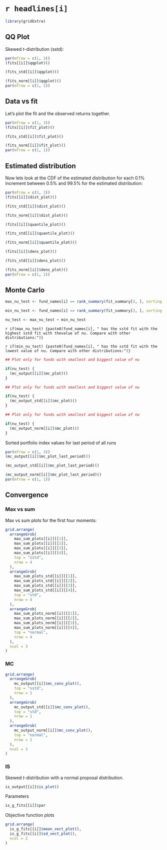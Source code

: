 # `r headlines[i]`

```r
library(gridExtra)
```


## QQ Plot

Skewed $t$-distribution (sstd):  

```r
par(mfrow = c(1, 3))
(fits[[i]]$qqplot)()

(fits_std[[i]]$qqplot)()

(fits_norm[[i]]$qqplot)()
par(mfrow = c(1, 1))
```


## Data vs fit

Let's plot the fit and the observed returns together.  

```r
par(mfrow = c(1, 3))
(fits[[i]]$fit_plot)()

(fits_std[[i]]$fit_plot)()

(fits_norm[[i]]$fit_plot)()
par(mfrow = c(1, 1))
```


## Estimated distribution

Now lets look at the CDF of the estimated distribution for each 0.1% increment between 0.5% and 99.5% for the estimated distribution:

```r
par(mfrow = c(3, 3))
(fits[[i]]$dist_plot)()

(fits_std[[i]]$dist_plot)()

(fits_norm[[i]]$dist_plot)()

(fits[[i]]$quantile_plot)()

(fits_std[[i]]$quantile_plot)()

(fits_norm[[i]]$quantile_plot)()

(fits[[i]]$dens_plot)()

(fits_std[[i]]$dens_plot)()

(fits_norm[[i]]$dens_plot)()
par(mfrow = c(1, 1))
```


## Monte Carlo


```r
max_nu_test <- fund_names[i] == rank_summary(fit_summary[3, ], sorting = "hi")[1, 2] 

min_nu_test <- fund_names[i] == rank_summary(fit_summary[3, ], sorting = "hi")[8, 2] 

nu_test <- max_nu_test + min_nu_test
```



`r if(max_nu_test) {paste0(fund_names[i], " has the sstd fit with the highest sstd fit with thevalue of nu. Compare with other distributions:")}`

`r if(min_nu_test) {paste0(fund_names[i], " has the sstd fit with the lowest value of nu. Compare with other distributions:")}`



```r

## Plot only for funds with smallest and biggest value of nu

if(nu_test) {
  (mc_output[[i]]$mc_plot)()
}
```

```r

## Plot only for funds with smallest and biggest value of nu

if(nu_test) {
  (mc_output_std[[i]]$mc_plot)()
}
```

```r

## Plot only for funds with smallest and biggest value of nu

if(nu_test) {
  (mc_output_norm[[i]]$mc_plot)()
}
```


Sorted portfolio index values for last period of all runs

```r
par(mfrow = c(1, 3))
(mc_output[[i]]$mc_plot_last_period)()

(mc_output_std[[i]]$mc_plot_last_period)()

(mc_output_norm[[i]]$mc_plot_last_period)()
par(mfrow = c(1, 1))
```


## Convergence

### Max vs sum

Max vs sum plots for the first four moments:

```r
grid.arrange(
  arrangeGrob(
    max_sum_plots[[i]][[1]], 
    max_sum_plots[[i]][[2]], 
    max_sum_plots[[i]][[3]], 
    max_sum_plots[[i]][[4]],
    top = "sstd",
    nrow = 4
  ), 
  arrangeGrob(
    max_sum_plots_std[[i]][[1]], 
    max_sum_plots_std[[i]][[2]], 
    max_sum_plots_std[[i]][[3]], 
    max_sum_plots_std[[i]][[4]],
    top = "std",
    nrow = 4
  ),
  arrangeGrob(
    max_sum_plots_norm[[i]][[1]], 
    max_sum_plots_norm[[i]][[2]], 
    max_sum_plots_norm[[i]][[3]], 
    max_sum_plots_norm[[i]][[4]],
    top = "normal",
    nrow = 4
  ),
  ncol = 3
)
```




### MC

```r
grid.arrange(
  arrangeGrob(
    mc_output[[i]]$mc_conv_plot(),
    top = "sstd",
    nrow = 1
  ),
  arrangeGrob(
    mc_output_std[[i]]$mc_conv_plot(),
    top = "std",
    nrow = 1
  ),
  arrangeGrob(
    mc_output_norm[[i]]$mc_conv_plot(),
    top = "normal",
    nrow = 1
  ),
  ncol = 3
)
```


### IS

Skewed $t$-distribution with a normal proposal distribution.

```r
is_output[[i]]$is_plot()
```

Parameters

```r
is_g_fits[[i]]$par
```

Objective function plots

```r
grid.arrange(
  is_g_fits[[i]]$mean_vect_plot(),
  is_g_fits[[i]]$sd_vect_plot(),
  ncol = 2
)

```




